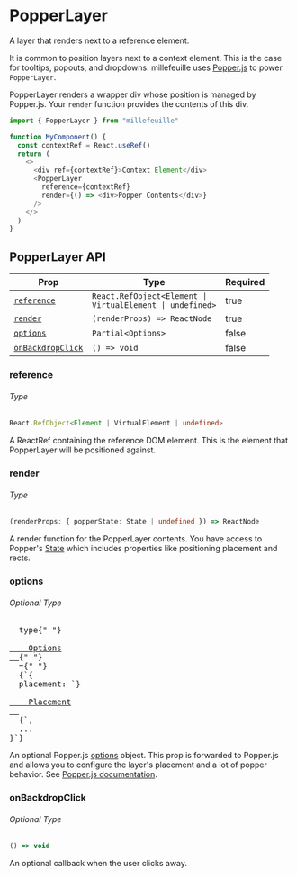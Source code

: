 
# PopperLayer

<p className="intro">A layer that renders next to a reference element.</p>
<PopperLayerExample />

It is common to position layers next to a context element. This is the case for
tooltips, popouts, and dropdowns. millefeuille uses
[Popper.js](https://popper.js.org/) to power `PopperLayer`.

PopperLayer renders a wrapper div whose position is managed by Popper.js. Your
`render` function provides the contents of this div.

```typescript
import { PopperLayer } from "millefeuille"

function MyComponent() {
  const contextRef = React.useRef()
  return (
    <>
      <div ref={contextRef}>Context Element</div>
      <PopperLayer
        reference={contextRef}
        render={() => <div>Popper Contents</div>}
      />
    </>
  )
}
```

## PopperLayer API

| Prop                                  | Type                                                                                               | Required |
| ------------------------------------- | -------------------------------------------------------------------------------------------------- | -------- |
| [`reference`](#reference)             | <code class="language-text">React.RefObject<Element &#124; VirtualElement &#124; undefined></code> | true     |
| [`render`](#render)                   | `(renderProps) => ReactNode`                                                                       | true     |
| [`options`](#options)                 | `Partial<Options>`                                                                                 | false    |
| [`onBackdropClick`](#onbackdropclick) | `() => void`                                                                                       | false    |

### reference

###### Type

```typescript
React.RefObject<Element | VirtualElement | undefined>
```

A ReactRef containing the reference DOM element. This is the element that
PopperLayer will be positioned against.

### render

###### Type

<!-- prettier-ignore -->
```typescript
(renderProps: { popperState: State | undefined }) => ReactNode
```

A render function for the PopperLayer contents. You have access to Popper's
[State](https://github.com/popperjs/popper-core/blob/56af968be69f0d16f6b0202f8ac2730c412513c8/src/types.js#L54-L77)
which includes properties like positioning placement and rects.

### options

###### Optional Type

<pre class="language-typescript">
  type{" "}
  <a href="https://github.com/popperjs/popper-core/blob/1c380a42cccc5286786bcd73872f2f5157a99db8/src/types.js#L107-L112">
    Options
  </a>{" "}
  ={" "}
  {`{
  placement: `}
  <a href="https://github.com/popperjs/popper-core/blob/1c380a42cccc5286786bcd73872f2f5157a99db8/src/enums.js#L41">
    Placement
  </a>
  {`,
  ...
}`}
</pre>

An optional Popper.js [options](https://github.com/popperjs/popper-core/blob/56af968be69f0d16f6b0202f8ac2730c412513c8/src/types.js#L107-L112)
object. This prop is forwarded to Popper.js and allows you to configure the
layer's placement and a lot of popper behavior. See [Popper.js documentation](https://popper.js.org/docs/v2/constructors/#options).

### onBackdropClick

###### Optional Type

```typescript
() => void
```

An optional callback when the user clicks away.
